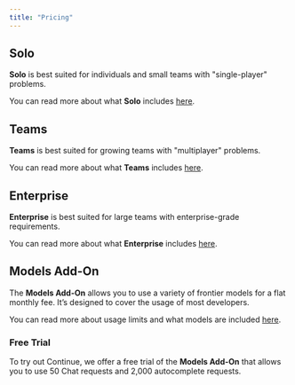 ```yaml
---
title: "Pricing"
---
```


## Solo[​](#solo "Direct link to Solo")

**Solo** is best suited for individuals and small teams with "single-player" problems.

You can read more about what **Solo** includes [here](https://hub.continue.dev/pricing).

## Teams[​](#teams "Direct link to Teams")

**Teams** is best suited for growing teams with "multiplayer" problems.

You can read more about what **Teams** includes [here](https://hub.continue.dev/pricing).

## Enterprise[​](#enterprise "Direct link to Enterprise")

**Enterprise** is best suited for large teams with enterprise-grade requirements.

You can read more about what **Enterprise** includes [here](https://hub.continue.dev/pricing).

## Models Add-On[​](#models-add-on "Direct link to Models Add-On")

The **Models Add-On** allows you to use a variety of frontier models for a flat monthly fee. It’s designed to cover the usage of most developers.

You can read more about usage limits and what models are included [here](https://hub.continue.dev/pricing).

### Free Trial[​](#free-trial "Direct link to Free Trial")

To try out Continue, we offer a free trial of the **Models Add-On** that allows you to use 50 Chat requests and 2,000 autocomplete requests.

